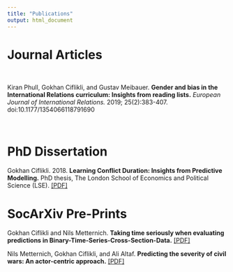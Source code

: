 ```yaml
---
title: "Publications"
output: html_document
---
```


# Journal Articles

\

<div class="profile-details-wrapper">
<div data-badge-popover="left" data-badge-type="donut" data-doi="10.1177/1354066118791690" class="altmetric-embed"></div>
<div class="profile-details">
Kiran Phull, Gokhan Ciflikli, and Gustav Meibauer. __Gender and bias in the International Relations curriculum: Insights from reading lists.__ _European Journal of International Relations._ 2019; 25(2):383-407. doi:10.1177/1354066118791690
  </div>
</div>

\

# PhD Dissertation

Gokhan Ciflikli. 2018. __Learning Conflict Duration: Insights from Predictive Modelling.__ PhD thesis, The London School of Economics and Political Science (LSE). [[PDF]](http://etheses.lse.ac.uk/3873/)

# SocArXiv Pre-Prints

Gokhan Ciflikli and Nils Metternich. __Taking time seriously when evaluating predictions in Binary-Time-Series-Cross-Section-Data.__ [[PDF]](https://osf.io/preprints/socarxiv/tvshu/)

Nils Metternich, Gokhan Ciflikli, and Ali Altaf. __Predicting the severity of civil wars: An actor-centric approach.__ [[PDF]](https://osf.io/preprints/socarxiv/92y58/)
